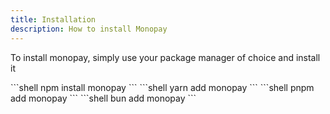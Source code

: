 ```yaml
---
title: Installation
description: How to install Monopay
---
```



To install monopay, simply use your package manager of choice and install it

<Tabs>
    <TabItem label="npm">
    ```shell
    npm install monopay
    ```
    </TabItem>
    <TabItem label="yarn">
    ```shell
    yarn add monopay
    ```
    </TabItem>
    <TabItem label="pnpm">
    ```shell
    pnpm add monopay
    ```
    </TabItem>
    <TabItem label="bun">
    ```shell
    bun add monopay
    ```
    </TabItem>
</Tabs>